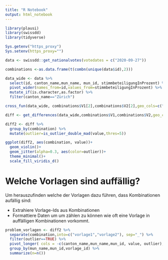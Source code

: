 ```yaml
---
title: "R Notebook"
output: html_notebook
---
```


```r
library(plausi)
library(swissdd)
library(tidyverse)
```

```r

Sys.getenv("https_proxy")
Sys.setenv(https_proxy="")

data <- swissdd::get_nationalvotes(votedates = c("2020-09-27"))

combinations <-as.data.frame(t(combn(unique(data$id),2)))

data_wide <- data %>% 
  select(id, canton_name,mun_name, mun_id, stimmbeteiligungInProzent) %>% 
  pivot_wider(names_from=id,values_from=stimmbeteiligungInProzent) %>% 
  mutate_if(is.character,as.factor) %>% 
  filter(canton_name=="Zürich")

cross_fun(data_wide, combinations$V1[2],combinations$V2[2],geo_cols=c("canton_name","mun_name","mun_id"))

diff <- get_differences(data_wide,combinations$V1,combinations$V2,geo_cols=c("canton_name","mun_name","mun_id")) 
```


```r
diff2 <- diff %>% 
  group_by(combination) %>% 
  mutate(outlier=is_outlier_double_mad(value,thres=5))
```


```r
ggplot(diff2, aes(combination, value))+
  geom_violin()+
  geom_jitter(alpha=0.3, aes(color=outlier))+
  theme_minimal()+
  scale_fill_viridis_d()

```


# Welche Vorlagen sind auffällig?

Um herauszufinden welche der Vorlagen dazu führen, dass Kombinationen aufällig sind:

- Extrahiere Vorlage-Ids aus Kombinationen
- Formattiere Daten um um zählen zu können wie oft eine Vorlage in auffälligen Kombinationen vorkommt.



```r

problem_vorlagen <- diff2 %>% 
  separate(combination,into=c("vorlage1","vorlage2"), sep="_") %>% 
  filter(outlier==TRUE) %>% 
  pivot_longer( cols = -c(canton_name,mun_name,mun_id, value, outlier), names_to="vorlage", values_to="vorlage_id") %>% 
  group_by(mun_name,mun_id,vorlage_id) %>% 
  summarize(n=n())
  

```

